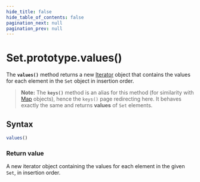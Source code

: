 ```yaml
---
hide_title: false
hide_table_of_contents: false
pagination_next: null
pagination_prev: null
---
```

# Set.prototype.values()

The **`values()`** method returns a new [Iterator](https://developer.mozilla.org/docs/Web/JavaScript/Guide/Iterators_and_Generators) object that
contains the values for each element in the `Set` object in insertion order.

> **Note:** The **`keys()`** method is an alias
> for this method (for similarity with [Map](../../../globals/Map/Map.mdx) objects), hence the
> `keys()` page redirecting here. It behaves exactly the same and returns
> **values** of `Set` elements.

## Syntax

```js
values()
```

### Return value

A new iterator object containing the values for each element in the given
`Set`, in insertion order.
